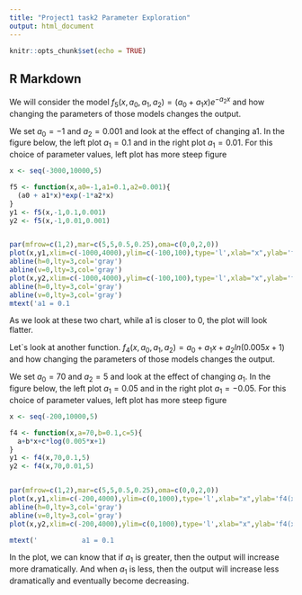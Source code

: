 ---
title: "Project1 task2 Parameter Exploration"
output: html_document
---

```{r setup, include=FALSE}
knitr::opts_chunk$set(echo = TRUE)
```

## R Markdown

We will consider the model $f_5(x,a_0,a_1,a_2)= (a_0+ a_1x)e^{-a_2x}$ and how changing the parameters of those models changes the output.

We set $a_0=-1$ and $a_2=0.001$ and look at the effect of changing a1. In the figure below, the left plot $a_1=0.1$ and in the right plot $a_1=0.01$. For this choice of parameter values, left plot has more steep figure
```{r cars}
x <- seq(-3000,10000,5)

f5 <- function(x,a0=-1,a1=0.1,a2=0.001){
  (a0 + a1*x)*exp(-1*a2*x)
}
y1 <- f5(x,-1,0.1,0.001)
y2 <- f5(x,-1,0.01,0.001)


par(mfrow=c(1,2),mar=c(5,5,0.5,0.25),oma=c(0,0,2,0))
plot(x,y1,xlim=c(-1000,4000),ylim=c(-100,100),type='l',xlab="x",ylab='f5(x)')
abline(h=0,lty=3,col='gray')
abline(v=0,lty=3,col='gray')
plot(x,y2,xlim=c(-1000,4000),ylim=c(-100,100),type='l',xlab="x",ylab='f5(x)')
abline(h=0,lty=3,col='gray')
abline(v=0,lty=3,col='gray')
mtext('a1 = 0.1                                                                                   a1=0.01',outer=TRUE)
```

As we look at these two chart, while a1 is closer to 0, the plot will look flatter.



Let`s look at another function. $f_4(x,a_0,a_1,a_2)= a_0+a_1x+a_2ln(0.005x+1)$ and how changing the parameters of those models changes the output.

We set $a_0=70$ and $a_2=5$ and look at the effect of changing $a_1$. In the figure below, the left plot $a_1=0.05$ and in the right plot $a_1=- 0.05$. For this choice of parameter values, left plot has more steep figure
```{r pressure}
x <- seq(-200,10000,5)

f4 <- function(x,a=70,b=0.1,c=5){
  a+b*x+c*log(0.005*x+1)
}
y1 <- f4(x,70,0.1,5)
y2 <- f4(x,70,0.01,5)


par(mfrow=c(1,2),mar=c(5,5,0.5,0.25),oma=c(0,0,2,0))
plot(x,y1,xlim=c(-200,4000),ylim=c(0,1000),type='l',xlab="x",ylab='f4(x)')
abline(h=0,lty=3,col='gray')
abline(v=0,lty=3,col='gray')
plot(x,y2,xlim=c(-200,4000),ylim=c(0,1000),type='l',xlab="x",ylab='f4(x)')

mtext('           a1 = 0.1                                                                                   a1=0.01',outer=TRUE)       
```

In the plot, we can know that if $a_1$ is greater, then the output will increase more dramatically. And when $a_1$ is less, then the output will increase less dramatically and eventually become decreasing.